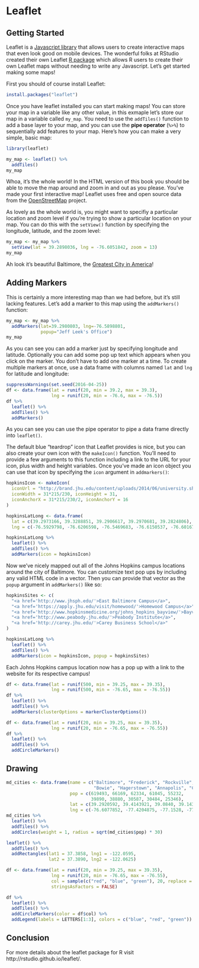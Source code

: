 # Leaflet

## Getting Started

Leaflet is a [Javascript library](http://leafletjs.com/) that allows users to
create interactive maps that even look good on mobile devices. The wonderful
folks at RStudio created their own Leaflet [R package](https://github.com/rstudio/leaflet)
which allows R users to create their own Leaflet maps without needing to write
any Javascript. Let's get started making some maps!

First you should of course install Leaflet:

```r
install.packages("leaflet")
```

Once you have leaflet installed you can start making maps! You can store your
map in a variable like any other value, in this exmaple let's store our map in
a variable called `my_map`. You need to use the `addTiles()` function to add
a base layer to your map, and you can use the **pipe operator** (`%>%`) to
sequentially add features to your map. Here's how you can make a very simple,
basic map:

```r
library(leaflet)

my_map <- leaflet() %>%
  addTiles()
my_map
```

Whoa, it's the whole world! In the HTML version of this book you should be able
to move the map around and zoom in and out as you please. You've made your first
interactive map! Leaflet uses free and open source data from the
[OpenStreetMap](https://www.openstreetmap.org/) project.

As lovely as the whole world is, you might want to specifiy a particular 
location and zoom level if you're trying to show a particular location on your
map. You can do this with the `setView()` function by specifying the longitude,
latitude, and the zoom level:

```r
my_map <- my_map %>%
  setView(lat = 39.2898036, lng = -76.6051842, zoom = 13)
my_map
```

Ah look it's beautiful Baltimore, the
[Greatest City in America](https://flic.kr/p/aQsDaT)! 

## Adding Markers

This is certainly a more
interesting map than we had before, but it's still lacking features. Let's add
a marker to this map using the `addMarkers()` function:

```r
my_map <- my_map %>%
  addMarkers(lat=39.2980803, lng=-76.5898801, 
             popup="Jeff Leek's Office")
my_map
```

As you can see you can add a marker just by specifying longitude and latitude.
Optionally you can add some pop up text which appears when you click on the
marker. You don't have to add one marker at a time. To create multiple markers
at once, use a data frame with columns named `lat` and `lng` for latitude and
longitude:

```r
suppressWarnings(set.seed(2016-04-25))
df <- data.frame(lat = runif(20, min = 39.2, max = 39.3),
                 lng = runif(20, min = -76.6, max = -76.5))
df %>% 
  leaflet() %>%
  addTiles() %>%
  addMarkers()
```

As you can see you can use the pipe operator to pipe a data frame directly into
`leaflet()`.

The default blue "teardrop" icon that Leaflet provides is nice, but you can also
create your own icon with the `makeIcon()` function. You'll need to provide a
few arguments to this function including a link to the URL for your icon, plus
width and height variables. Once you've made an icon object you can use that
icon by specifying the `icon` argument in `addmarkers()`:

```r
hopkinsIcon <- makeIcon(
  iconUrl = "http://brand.jhu.edu/content/uploads/2014/06/university.shield.small_.blue_.png",
  iconWidth = 31*215/230, iconHeight = 31,
  iconAnchorX = 31*215/230/2, iconAnchorY = 16
)

hopkinsLatLong <- data.frame(
  lat = c(39.2973166, 39.3288851, 39.2906617, 39.2970681, 39.2824806),
  lng = c(-76.5929798, -76.6206598, -76.5469683, -76.6150537, -76.6016766))

hopkinsLatLong %>% 
  leaflet() %>%
  addTiles() %>%
  addMarkers(icon = hopkinsIcon)
```

Now we've nicely mapped out all of the Johns Hopkins campus locations around the
city of Baltimore.
You can customize text pop ups by including any valid HTML code in a vector.
Then you can provide that vector as the `popup` argument in `addMarkers()` like
so:

```r
hopkinsSites <- c(
  "<a href='http://www.jhsph.edu/'>East Baltimore Campus</a>",
  "<a href='https://apply.jhu.edu/visit/homewood/'>Homewood Campus</a>",
  "<a href='http://www.hopkinsmedicine.org/johns_hopkins_bayview/'>Bayview Medical Center</a>",
  "<a href='http://www.peabody.jhu.edu/'>Peabody Institute</a>",
  "<a href='http://carey.jhu.edu/'>Carey Business School</a>"
)

hopkinsLatLong %>% 
  leaflet() %>%
  addTiles() %>%
  addMarkers(icon = hopkinsIcon, popup = hopkinsSites)
```

Each Johns Hopkins campus location now has a pop up with a link to the website
for its respective campus!



```r
df <- data.frame(lat = runif(500, min = 39.25, max = 39.35),
                 lng = runif(500, min = -76.65, max = -76.55))
df %>% 
  leaflet() %>%
  addTiles() %>%
  addMarkers(clusterOptions = markerClusterOptions())
```

```r
df <- data.frame(lat = runif(20, min = 39.25, max = 39.35),
                 lng = runif(20, min = -76.65, max = -76.55))
df %>% 
  leaflet() %>%
  addTiles() %>%
  addCircleMarkers()
```

## Drawing

```r
md_cities <- data.frame(name = c("Baltimore", "Frederick", "Rockville", "Gaithersburg", 
                                 "Bowie", "Hagerstown", "Annapolis", "College Park", "Salisbury", "Laurel"),
                        pop = c(619493, 66169, 62334, 61045, 55232,
                                39890, 38880, 30587, 30484, 25346),
                        lat = c(39.2920592, 39.4143921, 39.0840, 39.1434, 39.0068, 39.6418, 38.9784, 38.9897, 38.3607, 39.0993),
                        lng = c(-76.6077852, -77.4204875, -77.1528, -77.2014, -76.7791, -77.7200, -76.4922, -76.9378, -75.5994, -76.8483))
md_cities %>%
  leaflet() %>%
  addTiles() %>%
  addCircles(weight = 1, radius = sqrt(md_cities$pop) * 30)
```

```r
leaflet() %>%
  addTiles() %>%
  addRectangles(lat1 = 37.3858, lng1 = -122.0595, 
                lat2 = 37.3890, lng2 = -122.0625)
```

```r
df <- data.frame(lat = runif(20, min = 39.25, max = 39.35),
                 lng = runif(20, min = -76.65, max = -76.55),
                 col = sample(c("red", "blue", "green"), 20, replace = TRUE),
                 stringsAsFactors = FALSE)

df %>%
  leaflet() %>%
  addTiles() %>%
  addCircleMarkers(color = df$col) %>%
  addLegend(labels = LETTERS[1:3], colors = c("blue", "red", "green"))
```

## Conclusion

For more details about the leaflet package for R 
visit http://rstudio.github.io/leaflet/.
